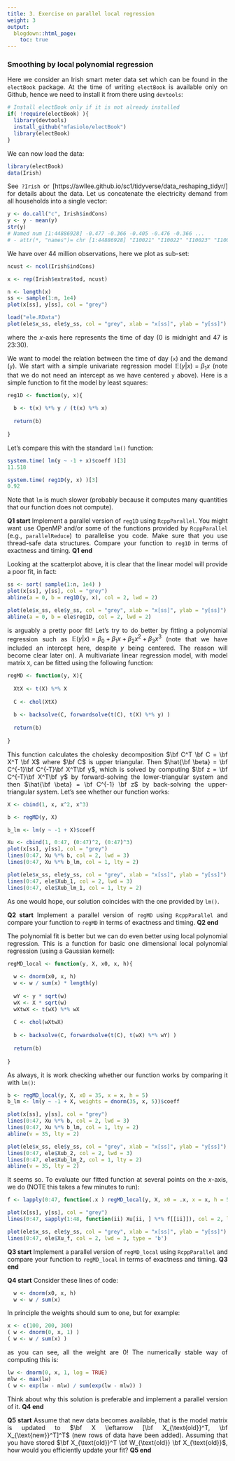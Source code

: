 ```yaml
---
title: 3. Exercise on parallel local regression
weight: 3
output:
  blogdown::html_page:
    toc: true
---
```


<style>
body {
text-align: justify}
</style>

### Smoothing by local polynomial regression

Here we consider an Irish smart meter data set which can be found in the `electBook` package. At the time of writing `electBook` is available only on Github, hence we need to install it from there using `devtools`:
```r
# Install electBook only if it is not already installed
if( !require(electBook) ){
  library(devtools)
  install_github("mfasiolo/electBook")
  library(electBook)
}
```
We can now load the data: 
```r
library(electBook)
data(Irish)
```
See `?Irish` or \url{here}[https://awllee.github.io/sc1/tidyverse/data_reshaping_tidyr/] for details about the data.
Let us concatenate the electricity demand from all households into a single vector:
```r
y <- do.call("c", Irish$indCons)
y <- y - mean(y)
str(y)
# Named num [1:44886928] -0.477 -0.366 -0.405 -0.476 -0.366 ...
# - attr(*, "names")= chr [1:44886928] "I10021" "I10022" "I10023" "I10024" ...
```
We have over 44 million observations, here we plot as sub-set:
```r
ncust <- ncol(Irish$indCons) 

x <- rep(Irish$extra$tod, ncust)

n <- length(x)
ss <- sample(1:n, 1e4)
plot(x[ss], y[ss], col = "grey")
```
```r
load("ele.RData")
plot(ele$x_ss, ele$y_ss, col = "grey", xlab = "x[ss]", ylab = "y[ss]")
```


where the $x$-axis here represents the time of day (0 is midnight and 47 is 23:30).

We want to model the relation between the time of day (`x`) and the demand (`y`). We start with a simple univariate regression model $\mathbb{E}(y|x) = \beta_1 x$ (note that we do not need an intercept as we have centered `y` above). Here is a simple function to fit the model by least squares:
```r
reg1D <- function(y, x){
  
  b <- t(x) %*% y / (t(x) %*% x)  
  
  return(b)
  
}
```
Let's compare this with the standard `lm()` function:
```r
system.time( lm(y ~ -1 + x)$coeff )[3]
11.518 

system.time( reg1D(y, x) )[3]
0.92
```
Note that `lm` is much slower (probably because it computes many quantities that our function does not compute). 

**Q1 start** Implement a parallel version of `reg1D` using `RcppParallel`. You might
want use OpenMP and/or some of the functions provided by `RcppParallel` (e.g., `parallelReduce`) to parallelise you code. Make sure that you use thread-safe data structures. Compare your function to `reg1D` in terms of exactness and timing. **Q1 end**

Looking at the scatterplot above, it is clear that the linear model will provide a poor fit, in fact:
```r
ss <- sort( sample(1:n, 1e4) )
plot(x[ss], y[ss], col = "grey")
abline(a = 0, b = reg1D(y, x), col = 2, lwd = 2)
```
```r
plot(ele$x_ss, ele$y_ss, col = "grey", xlab = "x[ss]", ylab = "y[ss]")
abline(a = 0, b = ele$reg1D, col = 2, lwd = 2)
```
is arguably a pretty poor fit! Let's try to do better by fitting a polynomial regression such as $\mathbb{E}(y|x) = \beta_0 + \beta_1 x + \beta_2 x^2 + \beta_3 x^3$ (note that we have included an intercept here, despite $y$ being centered. The reason will become clear later on). A multivariate linear regression model, with model matrix `X`, can be fitted using the following function:
```r
regMD <- function(y, X){
  
  XtX <- t(X) %*% X
  
  C <- chol(XtX)
  
  b <- backsolve(C, forwardsolve(t(C), t(X) %*% y) )
  
  return(b)
  
}
```
This function calculates the cholesky decomposition $\bf C^T \bf C = \bf X^T \bf X$ where $\bf C$ is upper triangular. Then $\hat{\bf \beta} = \bf C^{-1}\bf C^{-T}\bf X^T\bf y$, which is solved by computing $\bf z = \bf C^{-T}\bf X^T\bf y$ by forward-solving the lower-triangular system and then $\hat{\bf \beta} = \bf C^{-1} \bf z$ by back-solving the upper-triangular system. Let's see whether our function works:
```r
X <- cbind(1, x, x^2, x^3)

b <- regMD(y, X)

b_lm <- lm(y ~ -1 + X)$coeff

Xu <- cbind(1, 0:47, (0:47)^2, (0:47)^3)
plot(x[ss], y[ss], col = "grey")
lines(0:47, Xu %*% b, col = 2, lwd = 3)
lines(0:47, Xu %*% b_lm, col = 1, lty = 2)
```
```r
plot(ele$x_ss, ele$y_ss, col = "grey", xlab = "x[ss]", ylab = "y[ss]")
lines(0:47, ele$Xub_1, col = 2, lwd = 3)
lines(0:47, ele$Xub_lm_1, col = 1, lty = 2)
```
As one would hope, our solution coincides with the one provided by `lm()`.

**Q2 start** Implement a parallel version of `regMD` using `RcppParallel` and compare your function to `regMD` in terms of exactness and timing. **Q2 end**

The polynomial fit is better but we can do even better using local polynomial regression.
This is a function for basic one dimensional local polynomial regression (using a Gaussian kernel):
```r
regMD_local <- function(y, X, x0, x, h){
  
  w <- dnorm(x0, x, h)
  w <- w / sum(x) * length(y)
  
  wY <- y * sqrt(w)
  wX <- X * sqrt(w)
  wXtwX <- t(wX) %*% wX
  
  C <- chol(wXtwX)
  
  b <- backsolve(C, forwardsolve(t(C), t(wX) %*% wY) )
  
  return(b)
  
}
```
As always, it is work checking whether our function works by comparing it with `lm()`:
```r
b <- regMD_local(y, X, x0 = 35, x = x, h = 5)
b_lm <- lm(y ~ -1 + X, weights = dnorm(35, x, 5))$coeff

plot(x[ss], y[ss], col = "grey")
lines(0:47, Xu %*% b, col = 2, lwd = 3)
lines(0:47, Xu %*% b_lm, col = 1, lty = 2)
abline(v = 35, lty = 2)
```
```r
plot(ele$x_ss, ele$y_ss, col = "grey", xlab = "x[ss]", ylab = "y[ss]")
lines(0:47, ele$Xub_2, col = 2, lwd = 3)
lines(0:47, ele$Xub_lm_2, col = 1, lty = 2)
abline(v = 35, lty = 2)
```

It seems so. To evaluate our fitted function at several points on the $x$-axis, we do (NOTE this takes a few minutes to run):
```r
f <- lapply(0:47, function(.x ) regMD_local(y, X, x0 = .x, x = x, h = 5))

plot(x[ss], y[ss], col = "grey")
lines(0:47, sapply(1:48, function(ii) Xu[ii, ] %*% f[[ii]]), col = 2, lwd = 3, type = 'b')
```
```r
plot(ele$x_ss, ele$y_ss, col = "grey", xlab = "x[ss]", ylab = "y[ss]")
lines(0:47, ele$Xu_f, col = 2, lwd = 3, type = 'b')
```



**Q3 start** Implement a parallel version of `regMD_local` using `RcppParallel` and compare your function to `regMD_local` in terms of exactness and timing. **Q3 end**

**Q4 start** Consider these lines of code:
```r
  w <- dnorm(x0, x, h)
  w <- w / sum(x)
```
In principle the weights should sum to one, but for example: 
```r
x <- c(100, 200, 300)
( w <- dnorm(0, x, 1) )
( w <- w / sum(x) ) 
```
as you can see, all the weight are 0! The numerically stable way of computing this is:
```r
lw <- dnorm(0, x, 1, log = TRUE)
mlw <- max(lw)
( w <- exp(lw - mlw) / sum(exp(lw - mlw)) ) 
```
Think about why this solution is preferable and implement a parallel version of it.
**Q4 end**

**Q5 start** Assume that new data becomes available, that is the model matrix is updated to $\bf X \leftarrow [\bf X_{\text{old}}^T, \bf X_{\text{new}}^T]^T$ (new rows of data have been added). Assuming that you have stored $\bf X_{\text{old}}^T \bf W_{\text{old}} \bf X_{\text{old}}$, how would you efficiently update your fit? **Q5 end**
